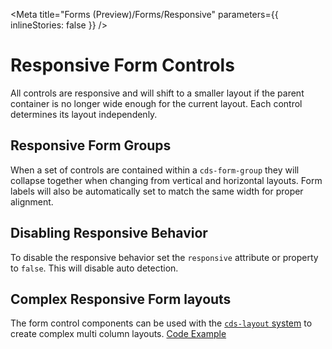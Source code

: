 
<Meta title="Forms (Preview)/Forms/Responsive" parameters={{ inlineStories: false }} />

# Responsive Form Controls

All controls are responsive and will shift to a smaller layout if the parent
container is no longer wide enough for the current layout. Each control
determines its layout independenly.

<Preview>
  <Story id="forms-preview-forms-stories--responsive-checkbox-group" />
</Preview>

## Responsive Form Groups

When a set of controls are contained within a `cds-form-group` they will collapse
together when changing from vertical and horizontal layouts. Form labels will also
be automatically set to match the same width for proper alignment.

<Preview>
  <Story id="forms-preview-forms-stories--responsive" />
</Preview>

## Disabling Responsive Behavior

To disable the responsive behavior set the `responsive` attribute or property
to `false`. This will disable auto detection.

<Preview>
  <Story id="forms-preview-forms-stories--disabled-responsive-checkbox-group" />
</Preview>

## Complex Responsive Form layouts

The form control components can be used with the [`cds-layout` system](./?path=/story/foundation-layout-get-started--page)
to create complex multi column layouts. [Code Example](./?path=/docs/forms-preview-forms-stories--checkout-form#checkout-form)

<Story id="forms-preview-forms-stories--responsive-checkout-form" />
